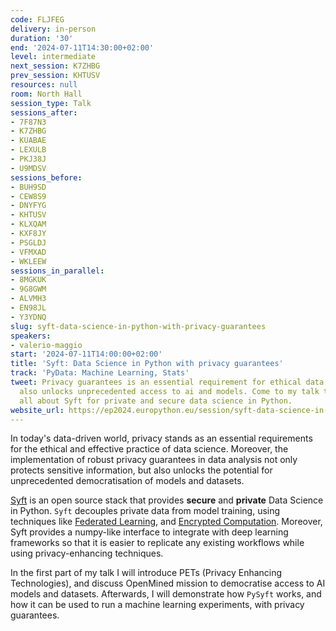 ```yaml
---
code: FLJFEG
delivery: in-person
duration: '30'
end: '2024-07-11T14:30:00+02:00'
level: intermediate
next_session: K7ZHBG
prev_session: KHTUSV
resources: null
room: North Hall
session_type: Talk
sessions_after:
- 7F87N3
- K7ZHBG
- KUABAE
- LEXULB
- PKJ38J
- U9MDSV
sessions_before:
- BUH9SD
- CEW8S9
- DNYFYG
- KHTUSV
- KLXQAM
- KXF8JY
- PSGLDJ
- VFMXAD
- WKLEEW
sessions_in_parallel:
- 8MGKUK
- 9G8GWM
- ALVMH3
- EN98JL
- Y3YDNQ
slug: syft-data-science-in-python-with-privacy-guarantees
speakers:
- valerio-maggio
start: '2024-07-11T14:00:00+02:00'
title: 'Syft: Data Science in Python with privacy guarantees'
track: 'PyData: Machine Learning, Stats'
tweet: Privacy guarantees is an essential requirement for ethical data science, but
  also unlocks unprecedented access to ai and models. Come to my talk to discover
  all about Syft for private and secure data science in Python.
website_url: https://ep2024.europython.eu/session/syft-data-science-in-python-with-privacy-guarantees
---
```


In today's data-driven world, privacy stands as an essential requirements for the ethical and effective practice of data science. Moreover, the implementation of robust privacy guarantees in data analysis not only protects sensitive information, but also unlocks the potential for unprecedented democratisation of models and datasets.

[Syft](https://github.com/OpenMined/PySyft) is an open source stack that provides **secure** and **private** Data Science in Python. `Syft` decouples private data from model training, using techniques like [Federated Learning](https://blog.research.google/2017/04/federated-learning-collaborative.html), and [Encrypted Computation](https://en.wikipedia.org/wiki/Homomorphic_encryption).
Moreover, Syft provides a numpy-like interface to integrate with deep learning frameworks so that it is easier to replicate any existing workflows while using privacy-enhancing techniques.

In the first part of my talk I will introduce PETs (Privacy Enhancing Technologies), and discuss OpenMined mission to democratise access to AI models and datasets. Afterwards, I will demonstrate how `PySyft` works, and how it can be used to run a machine learning experiments, with privacy guarantees.
